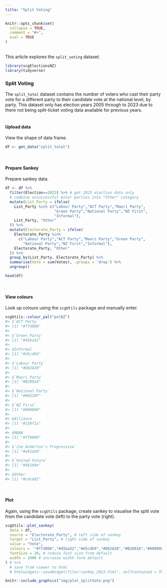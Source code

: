 ```yaml
---
title: "Split Voting"
---
```

```{=html}
<style>
  .content h3 {
    margin-top: -30px !important;
  }

  details {
    margin-bottom: 40px;
  }
</style>
```
```r
knitr::opts_chunk$set(
  collapse = TRUE,
  comment = "#>",
  eval = TRUE
)
```
<br>
This article explores the `split_voting` dataset.
<br>

```r
library(scgElectionsNZ)
library(tidyverse)
```
### Split Voting
The `split_total` dataset contains the number of voters who cast their party vote for a different party to their candidate vote at the national level, by party. This dataset only has election years 2005 through to 2023 due to there not being split-ticket voting data available for previous years.
<br>
<br>

#### Upload data
View the shape of data frame.
```r
df <- get_data("split_total")
```
<br>

#### Prepare Sankey
Prepare sankey data.
```r
df <- df %>%
  filter(Election==2023) %>% # get 2023 election data only
  # combine unsuccessful minor parties into "Other" category
  mutate(List_Party = ifelse(
    List_Party %in% c("Labour Party","ACT Party","Maori Party",
                      "Green Party","National Party","NZ First",
                      "Informal"),
    List_Party, "Other"
  )) %>%
  mutate(Electorate_Party = ifelse(
    Electorate_Party %in%
      c("Labour Party","ACT Party","Maori Party","Green Party",
        "National Party","NZ First","Informal"),
    Electorate_Party, "Other"
  )) %>%
  group_by(List_Party, Electorate_Party) %>%
  summarise(Vote = sum(Votes), .groups = 'drop') %>%
  ungroup()

head(df)
```
<br>

#### View colours
Look up colours using the `scgUtils` package and manually enter.
```r
scgUtils::colour_pal("polNZ")
#> $`ACT Party`
#> [1] "#ffd006"
#>
#> $`Green Party`
#> [1] "#45ba52"
#>
#> $Informal
#> [1] "#d5cdb9"
#>
#> $`Labour Party`
#> [1] "#D82A20"
#>
#> $`Maori Party`
#> [1] "#B2001A"
#>
#> $`National Party`
#> [1] "#00529F"
#>
#> $`NZ First`
#> [1] "#000000"
#>
#> $Alliance
#> [1] "#158f1a"
#>
#> $MANA
#> [1] "#ff0000"
#>
#> $`Jim Anderton's Progressive`
#> [1] "#a91d26"
#>
#> $`United Future`
#> [1] "#4b104e"
#>
#> $Other
#> [1] "#cdcdd1"
```
<br>

#### Plot
Again, using the `scgUtils` package, create sankey to visualise the split vote from the candidate vote (left) to the party vote (right).
```r
scgUtils::plot_sankey(
  data = df,
  source = "Electorate_Party", # left side of sankey
  target = "List_Party", # right side of sankey
  value = "Vote",
  colours = '"#ffd006","#45ba52","#d5cdb9","#D82A20","#B2001A","#000000","#00529F","#cdcdd1"',
  fontSize = 20, # reduce font size from default
  width = 1600 # increase width form default
) # %>%
  # save from viewer to html
  # htmlwidgets::saveWidget(file="sankey_2023.html", selfcontained = TRUE)
```
```r
knitr::include_graphics("img/plot_SplitVote.png")
```
